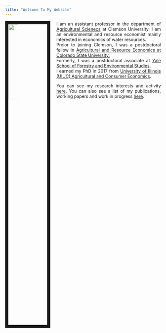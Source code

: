 ```yaml
---
title: "Welcome To My Website"
---
```



<link rel="stylesheet" href="style.css" type="text/css">

<img src="AGU_3233.jpg" style="width:25%; border:10px solid; margin-right: 20px" align="left">

<style>
body {
text-align: justify}
</style>

I am an assistant professor in the department of [Agricultural Scienecs](https://www.clemson.edu/cafls/departments/agricultural-sciences/) at Clemson University. 
I am an environmental and resource economist mainly interested in economics of water resources.  
Preior to joining Clemson, I was a postdoctoral fellow in [Agricultural and Resource Economics at Colorado State University.](https://dare.agsci.colostate.edu/)  
Formerly, I was a postdoctoral associate at [Yale School of Forestry and Environmental Studies](http://environment.yale.edu/).  
I earned my PhD in 2017 from [University of Illinois (UIUC) Agricultural and Consumer Economics](https://ace.illinois.edu/). 

You can see my research interests and activity [here](research.html). You can also see a list of my publications, working papers and work in progress [here](publication.html). 



